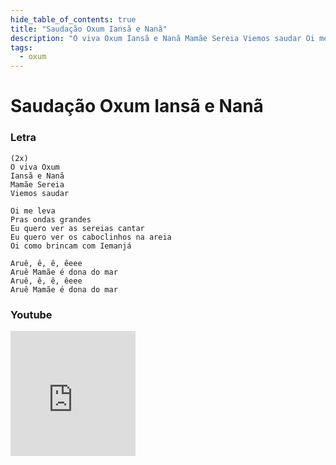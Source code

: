 ```yaml
---
hide_table_of_contents: true
title: "Saudação Oxum Iansã e Nanã"
description: "O viva Oxum Iansã e Nanã Mamãe Sereia Viemos saudar Oi me leva Pras ondas grandes Eu quero ver as sereias cantar Eu quero ver os caboclinhos na areia Oi como brincam com Iemanjá Aruê, ê, ê, êeee Aruê Mamãe é dona do mar Aruê, ê, ê, êeee Aruê Mamãe é dona do mar"
tags:
  - oxum
---
```


# Saudação Oxum Iansã e Nanã

### Letra

```text
(2x)
O viva Oxum
Iansã e Nanã
Mamãe Sereia
Viemos saudar

Oi me leva
Pras ondas grandes
Eu quero ver as sereias cantar
Eu quero ver os caboclinhos na areia
Oi como brincam com Iemanjá

Aruê, ê, ê, êeee
Aruê Mamãe é dona do mar
Aruê, ê, ê, êeee
Aruê Mamãe é dona do mar
```

### Youtube

<iframe
  width="200"
  height="200"
  src="https://www.youtube.com/embed/uic4U4QsgVM"
  title="YouTube video player"
  frameborder="0"
  allow="accelerometer; autoplay; clipboard-write; encrypted-media; gyroscope; picture-in-picture; web-share"
  referrerpolicy="strict-origin-when-cross-origin"
  allowfullscreen
></iframe>